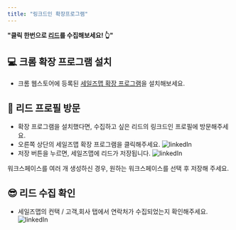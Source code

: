 ```yaml
---
title: "링크드인 확장프로그램"
---
```


**"클릭 한번으로 [리드](/feature/lead/webform)를 수집해보세요! 👆"**


## 💻 크롬 확장 프로그램 설치
- 크롬 웹스토어에 등록된 [세일즈맵 확장 프로그램](https://chrome.google.com/webstore/detail/salesmap/ahnbcobdjnogdomdiikfibbiblmldadg?hl=ko)을 설치해보세요.

## 👤 리드 프로필 방문
- 확장 프로그램을 설치했다면, 수집하고 싶은 리드의 링크드인 프로필에 방문해주세요.
- 오른쪽 상단의 세일즈맵 확장 프로그램을 클릭해주세요.
![linkedIn](/images/feature/lead/linkedIn/feature:linkedIn_1.png)
- 저장 버튼을 누르면, 세일즈맵에 리드가 저장됩니다.
![linkedIn](/images/feature/lead/linkedIn/feature:linkedIn_2.png)

<Tip>워크스페이스를 여러 개 생성하신 경우, 원하는 워크스페이스를 선택 후 저장해 주세요.</Tip>

## 😎 리드 수집 확인
- 세일즈맵의 컨택 / 고객,회사 탭에서 연락처가 수집되었는지 확인해주세요.
![linkedIn](/images/feature/lead/linkedIn/feature:linkedIn_3.png)